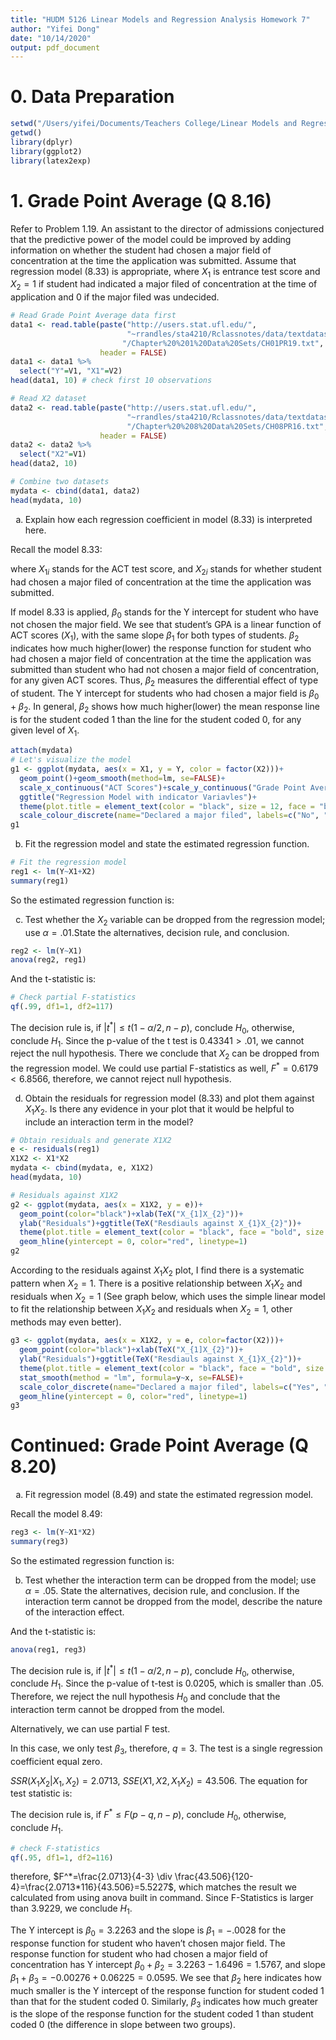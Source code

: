 ```yaml
---
title: "HUDM 5126 Linear Models and Regression Analysis Homework 7"
author: "Yifei Dong"
date: "10/14/2020"
output: pdf_document
---
```


# 0. Data Preparation

```r
setwd("/Users/yifei/Documents/Teachers College/Linear Models and Regression/Week 7/hw7")
getwd()
library(dplyr)
library(ggplot2)
library(latex2exp)
```

# 1. Grade Point Average (Q 8.16)

Refer to \textbf{Grade point average} Problem 1.19. An assistant to the director of 
admissions conjectured that the predictive power of the model could be improved by adding 
information on whether the student had chosen a major field of concentration at the time the
application was submitted. Assume that regression model (8.33) is appropriate, where $X_{1}$
is entrance test score and $X_{2}=1$ if student had indicated a major filed of concentration
at the time of application and 0 if the major filed was undecided. 

\vspace{12pt}

```r
# Read Grade Point Average data first
data1 <- read.table(paste("http://users.stat.ufl.edu/",
                          "~rrandles/sta4210/Rclassnotes/data/textdatasets/KutnerData", 
                         "/Chapter%20%201%20Data%20Sets/CH01PR19.txt", sep=""), 
                    header = FALSE)
data1 <- data1 %>%
  select("Y"=V1, "X1"=V2)
head(data1, 10) # check first 10 observations
```


```r
# Read X2 dataset
data2 <- read.table(paste("http://users.stat.ufl.edu/", 
                          "~rrandles/sta4210/Rclassnotes/data/textdatasets/KutnerData", 
                          "/Chapter%20%208%20Data%20Sets/CH08PR16.txt", sep=""), 
                    header = FALSE)
data2 <- data2 %>%
  select("X2"=V1)
head(data2, 10)
```


```r
# Combine two datasets
mydata <- cbind(data1, data2)
head(mydata, 10)
```

\vspace{12pt}

a. Explain how each regression coefficient in model (8.33) is interpreted here.

Recall the model 8.33:

\begin{equation}
Y_{i}=\beta_{0}+\beta_{1}X_{i1}+\beta_{2}X_{i2}+\varepsilon_{i}
\end{equation}

where $X_{1i}$ stands for the ACT test score, and $X_{2i}$ stands for whether student had chosen a major filed of concentration at the time the application was submitted. 

If model 8.33 is applied, $\beta_{0}$ stands for the Y intercept for student who have not 
chosen the major field. We see that student's GPA is a linear function of ACT scores
($X_{1}$), with the same slope $\beta_{1}$ for both types of students. $\beta_{2}$ indicates
how much higher(lower) the response function for student who had chosen a major field of
concentration at the time the application was submitted than student who had not chosen a
major field of concentration, for any given ACT scores. Thus, $\beta_{2}$ measures the 
differential effect of type of student. The Y intercept for students who had chosen a major 
field is $\beta_{0}+\beta_{2}$. In general, $\beta_{2}$ shows how much higher(lower) the 
mean response line is for the student coded 1 than the line for the student coded 0, for any given level of $X_{1}$.

\vspace{12pt}

```r
attach(mydata)
# Let's visualize the model
g1 <- ggplot(mydata, aes(x = X1, y = Y, color = factor(X2)))+
  geom_point()+geom_smooth(method=lm, se=FALSE)+
  scale_x_continuous("ACT Scores")+scale_y_continuous("Grade Point Average")+
  ggtitle("Regression Model with indicator Variavles")+
  theme(plot.title = element_text(color = "black", size = 12, face = "bold", hjust = 0.5))+
  scale_colour_discrete(name="Declared a major filed", labels=c("No", "Yes"))
g1
```

\vspace{12pt}

b. Fit the regression model and state the estimated regression function.

```r
# Fit the regression model
reg1 <- lm(Y~X1+X2)
summary(reg1)
```

So the estimated regression function is:

\begin{center}
$\widehat{Y_{i}}=2.1984+0.0379X_{i1}-0.0943X_{i2}$
\end{center}

\vspace{12pt}

c. Test whether the $X_{2}$ variable can be dropped from the regression model; use
$\alpha=.01$.State the alternatives, decision rule, and conclusion.

```r
reg2 <- lm(Y~X1)
anova(reg2, reg1)
```

\begin{center}
$H_{0}: \beta_{2}=0$

$H_{1}: \beta_{2} \neq 0$
\end{center}

And the t-statistic is:

\begin{center}
$t^*=\frac{b_{2}}{s\{b_{2}\}}$
\end{center}

```r
# Check partial F-statistics
qf(.99, df1=1, df2=117)
```

The decision rule is, if $|t^*|\leq t(1-\alpha/2, n-p)$, conclude $H_{0}$, otherwise, 
conclude $H_{1}$. Since the p-value of the t test is $0.43341>.01$, we cannot reject the 
null hypothesis. There we conclude that $X_{2}$ can be dropped from the regression model. We
could use partial F-statistics as well, $F^*=0.6179 < 6.8566$, therefore, we cannot reject null hypothesis.

\vspace{12pt}

d. Obtain the residuals for regression model (8.33) and plot them against $X_{1}X_{2}$. Is 
there any evidence in your plot that it would be helpful to include an interaction term in
the model?

```r
# Obtain residuals and generate X1X2
e <- residuals(reg1)
X1X2 <- X1*X2
mydata <- cbind(mydata, e, X1X2)
head(mydata, 10)
```

\vspace{12pt}

```r
# Residuals against X1X2
g2 <- ggplot(mydata, aes(x = X1X2, y = e))+
  geom_point(color="black")+xlab(TeX("X_{1]X_{2}"))+
  ylab("Residuals")+ggtitle(TeX("Resdiauls against X_{1}X_{2}"))+
  theme(plot.title = element_text(color = "black", face = "bold", size = 12, hjust = 0.5))+
  geom_hline(yintercept = 0, color="red", linetype=1)
g2
```

\vspace{12pt}

According to the residuals against $X_{1}X_{2}$ plot, I find there is a systematic pattern 
when $X_{2}=1$. There is a positive relationship between $X_{1}X_{2}$ and residuals when
$X_{2}=1$ (See graph below, which uses the simple linear model to fit the relationship
between $X_{1}X_{2}$ and residuals when $X_{2}=1$, other methods may even better).

\vspace{12pt}

```r
g3 <- ggplot(mydata, aes(x = X1X2, y = e, color=factor(X2)))+
  geom_point(color="black")+xlab(TeX("X_{1]X_{2}"))+
  ylab("Residuals")+ggtitle(TeX("Resdiauls against X_{1}X_{2}"))+
  theme(plot.title = element_text(color = "black", face = "bold", size = 12, hjust = 0.5))+
  stat_smooth(method = "lm", formula=y~x, se=FALSE)+
  scale_color_discrete(name="Declared a major filed", labels=c("Yes", "No"))+
  geom_hline(yintercept = 0, color="red", linetype=1)
g3
```

\newpage

# Continued: Grade Point Average (Q 8.20)

a. Fit regression model (8.49) and state the estimated regression model.

Recall the model 8.49:

\begin{equation}
Y_{i}=\beta_{0}+\beta_{1}X_{i1}+\beta_{2}X_{i2}+\beta_{3}X_{i1}X_{i2}+\varepsilon_{i}
\end{equation}

```r
reg3 <- lm(Y~X1*X2)
summary(reg3)
```

\vspace{12pt}

So the estimated regression function is:

\begin{center}
$\widehat{Y_{i}}=3.2263-0.0028X_{i1}-1.6496X_{i2}+0.0622X_{i1}X_{i2}$
\end{center}

\vspace{12pt}

b. Test whether the interaction term can be dropped from the model; use $\alpha=.05$. State 
the alternatives, decision rule, and conclusion. If the interaction term cannot be dropped 
from the model, describe the nature of the interaction effect.

\begin{center}
$H_{0}: \beta_{3}=0$

$H_{1}: \beta_{3} \neq 0$
\end{center}

And the t-statistic is:

\begin{center}
$t^*=\frac{b_{3}}{s\{b_{3}\}}$
\end{center}

```r
anova(reg1, reg3)
```

\vspace{12pt}

The decision rule is, if $|t^*|\leq t(1-\alpha/2, n-p)$, conclude $H_{0}$, otherwise,
conclude $H_{1}$. Since the p-value of t-test is 0.0205, which is smaller than .05.
Therefore, we reject the null hypothesis $H_{0}$ and conclude that the interaction term
cannot be dropped from the model.

Alternatively, we can use partial F test. 

\begin{center}
$H_{0}:\beta_{q}=\beta_{q+1}=...=\beta_{p-1}=0$

$H_{1}:$ not all of the $\beta_{k}$ in $H_{0}$ equal 0
\end{center}

In this case, we only test $\beta_{3}$, therefore, $q=3$. The test is a single regression 
coefficient equal zero.

$SSR(X_{1}X_{2}|X_{1},X_{2})=2.0713$, $SSE(X1, X2, X_{1}X_{2})=43.506$. The equation for test statistic is:

\begin{equation}
F^*=\frac{SSR(X_{1}X_{2}|X_{1},X_{2})}{p-q} \div \frac{SSE(X1, X2, X_{1}X_{2})}{n-p}
\end{equation}

The decision rule is, if $F^* \leq F(p-q, n-p)$, conclude $H_{0}$, otherwise, conclude $H_{1}$.

```r
# check F-statistics
qf(.95, df1=1, df2=116)
```

\vspace{12pt}

therefore, $F^*=\frac{2.0713}{4-3} \div \frac{43.506}{120-4}=\frac{2.0713*116}{43.506}=5.5227$, which matches the result we 
calculated from using anova built in command. Since F-Statistics is larger than 3.9229, we 
conclude $H_{1}$.

The Y intercept is $\beta_{0}=3.2263$ and the slope is $\beta_{1}=-.0028$ for the response
function for student who haven't chosen major field. The response function for student who
had chosen a major field of concentration has Y intercept 
$\beta_{0}+\beta_{2}=3.2263-1.6496=1.5767$, and slope 
$\beta_{1}+\beta_{3}=-0.00276+0.06225=0.0595$. We see that $\beta_{2}$ here indicates how 
much smaller is the Y intercept of the response function for student coded 1 than that for 
the student coded 0. Similarly, $\beta_{3}$ indicates how much greater is the slope of the 
response function for the student coded 1 than student coded 0 (the difference in slope
between two groups). 
